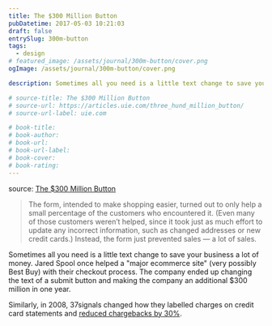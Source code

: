 ```yaml
---
title: The $300 Million Button
pubDatetime: 2017-05-03 10:21:03
draft: false
entrySlug: 300m-button
tags:
  - design
# featured_image: /assets/journal/300m-button/cover.png
ogImage: /assets/journal/300m-button/cover.png

description: Sometimes all you need is a little text change to save your business a lot of money.

# source-title: The $300 Million Button
# source-url: https://articles.uie.com/three_hund_million_button/
# source-url-label: uie.com

# book-title:
# book-author:
# book-url:
# book-url-label:
# book-cover:
# book-rating:
---
```


source: [The \$300 Million Button](https://articles.uie.com/three_hund_million_button/)

> The form, intended to make shopping easier, turned out to only help a small percentage of the customers who encountered it. (Even many of those customers weren’t helped, since it took just as much effort to update any incorrect information, such as changed addresses or new credit cards.) Instead, the form just prevented sales — a lot of sales.

Sometimes all you need is a little text change to save your business a lot of money. Jared Spool once helped a "major ecommerce site" (very possibly Best Buy) with their checkout process. The company ended up changing the text of a submit button and making the company an additional \$300 million in one year.

Similarly, in 2008, 37signals changed how they labelled charges on credit card statements and [reduced chargebacks by 30%](http://www.37signals.com/svn/posts/1545-how-we-reduced-chargebacks-by-30-as-a-percentage-of-sales).
